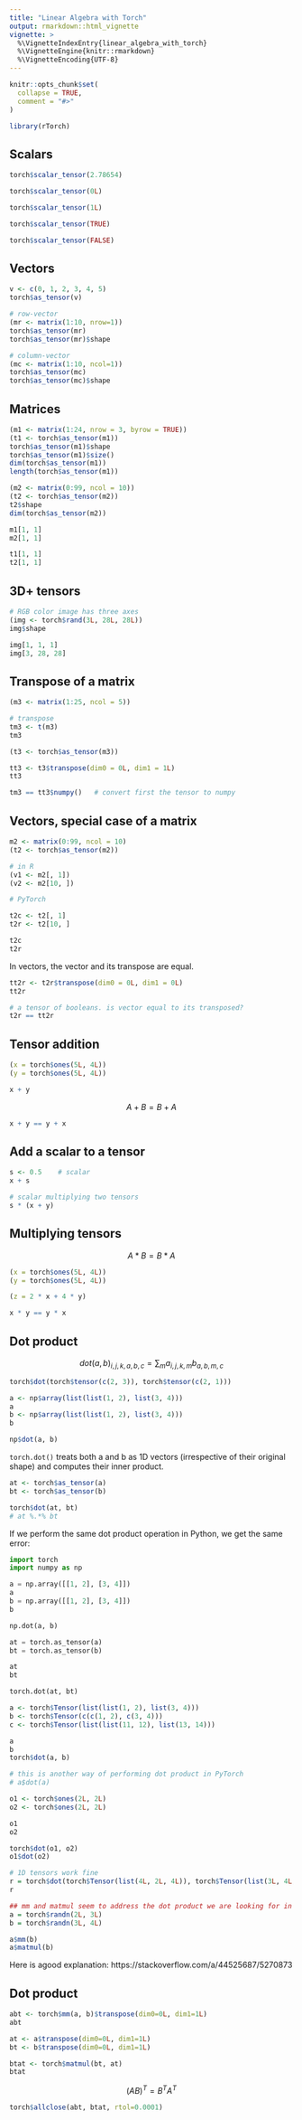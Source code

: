 ```yaml
---
title: "Linear Algebra with Torch"
output: rmarkdown::html_vignette
vignette: >
  %\VignetteIndexEntry{linear_algebra_with_torch}
  %\VignetteEngine{knitr::rmarkdown}
  %\VignetteEncoding{UTF-8}
---
```


```r
knitr::opts_chunk$set(
  collapse = TRUE,
  comment = "#>"
)
```

```r
library(rTorch)
```


## Scalars

```r
torch$scalar_tensor(2.78654)

torch$scalar_tensor(0L)

torch$scalar_tensor(1L)

torch$scalar_tensor(TRUE)

torch$scalar_tensor(FALSE)
```

## Vectors

```r
v <- c(0, 1, 2, 3, 4, 5)
torch$as_tensor(v)
```


```r
# row-vector
(mr <- matrix(1:10, nrow=1))
torch$as_tensor(mr)
torch$as_tensor(mr)$shape
```

```r
# column-vector
(mc <- matrix(1:10, ncol=1))
torch$as_tensor(mc)
torch$as_tensor(mc)$shape
```

## Matrices

```r
(m1 <- matrix(1:24, nrow = 3, byrow = TRUE))
(t1 <- torch$as_tensor(m1))
torch$as_tensor(m1)$shape
torch$as_tensor(m1)$size()
dim(torch$as_tensor(m1))
length(torch$as_tensor(m1))
```

```r
(m2 <- matrix(0:99, ncol = 10))
(t2 <- torch$as_tensor(m2))
t2$shape
dim(torch$as_tensor(m2))
```

```r
m1[1, 1]
m2[1, 1]
```

```r
t1[1, 1]
t2[1, 1]
```

## 3D+ tensors

```r
# RGB color image has three axes 
(img <- torch$rand(3L, 28L, 28L))
img$shape
```

```r
img[1, 1, 1]
img[3, 28, 28]
```


## Transpose of a matrix

```r
(m3 <- matrix(1:25, ncol = 5))

# transpose
tm3 <- t(m3)
tm3
```

```r
(t3 <- torch$as_tensor(m3))

tt3 <- t3$transpose(dim0 = 0L, dim1 = 1L)
tt3
```

```r
tm3 == tt3$numpy()   # convert first the tensor to numpy
```

## Vectors, special case of a matrix

```r
m2 <- matrix(0:99, ncol = 10)
(t2 <- torch$as_tensor(m2))

# in R
(v1 <- m2[, 1])
(v2 <- m2[10, ])
```

```r
# PyTorch

t2c <- t2[, 1]
t2r <- t2[10, ]

t2c
t2r
```

In vectors, the vector and its transpose are equal.

```r
tt2r <- t2r$transpose(dim0 = 0L, dim1 = 0L)
tt2r
```

```r
# a tensor of booleans. is vector equal to its transposed?
t2r == tt2r
```

## Tensor addition

```r
(x = torch$ones(5L, 4L))
(y = torch$ones(5L, 4L))

x + y
```

$$A + B = B + A$$

```r
x + y == y + x
```

## Add a scalar to a tensor

```r
s <- 0.5    # scalar
x + s
```

```r
# scalar multiplying two tensors
s * (x + y)
```

## Multiplying tensors

$$A * B = B * A$$

```r
(x = torch$ones(5L, 4L))
(y = torch$ones(5L, 4L))

```

```r
(z = 2 * x + 4 * y)
```


```r
x * y == y * x
```

## Dot product

$$dot(a,b)_{i,j,k,a,b,c} = \sum_m a_{i,j,k,m}b_{a,b,m,c}$$

```r
torch$dot(torch$tensor(c(2, 3)), torch$tensor(c(2, 1)))
```

```r
a <- np$array(list(list(1, 2), list(3, 4)))
a
b <- np$array(list(list(1, 2), list(3, 4)))
b

np$dot(a, b)
```

`torch.dot()` treats both a and b as 1D vectors (irrespective of their original shape) and computes their inner product. 

```r
at <- torch$as_tensor(a)
bt <- torch$as_tensor(b)

torch$dot(at, bt)
# at %.*% bt
```

If we perform the same dot product operation in Python, we get the same error:


```python
import torch
import numpy as np

a = np.array([[1, 2], [3, 4]])
a
b = np.array([[1, 2], [3, 4]])
b

np.dot(a, b)

at = torch.as_tensor(a)
bt = torch.as_tensor(b)

at
bt

torch.dot(at, bt)
```


```r
a <- torch$Tensor(list(list(1, 2), list(3, 4)))
b <- torch$Tensor(c(c(1, 2), c(3, 4)))
c <- torch$Tensor(list(list(11, 12), list(13, 14)))

a
b
torch$dot(a, b)

# this is another way of performing dot product in PyTorch
# a$dot(a)
```

```r
o1 <- torch$ones(2L, 2L)
o2 <- torch$ones(2L, 2L)

o1
o2

torch$dot(o1, o2)
o1$dot(o2)
```


```r
# 1D tensors work fine
r = torch$dot(torch$Tensor(list(4L, 2L, 4L)), torch$Tensor(list(3L, 4L, 1L)))
r
```

```r
## mm and matmul seem to address the dot product we are looking for in tensors
a = torch$randn(2L, 3L)
b = torch$randn(3L, 4L)

a$mm(b)
a$matmul(b)
```

Here is agood explanation: https://stackoverflow.com/a/44525687/5270873


## Dot product 

```r
abt <- torch$mm(a, b)$transpose(dim0=0L, dim1=1L)
abt
```

```r
at <- a$transpose(dim0=0L, dim1=1L)
bt <- b$transpose(dim0=0L, dim1=1L)

btat <- torch$matmul(bt, at)
btat
```

$$(A B)^T = B^T A^T$$

```r
torch$allclose(abt, btat, rtol=0.0001)
```

